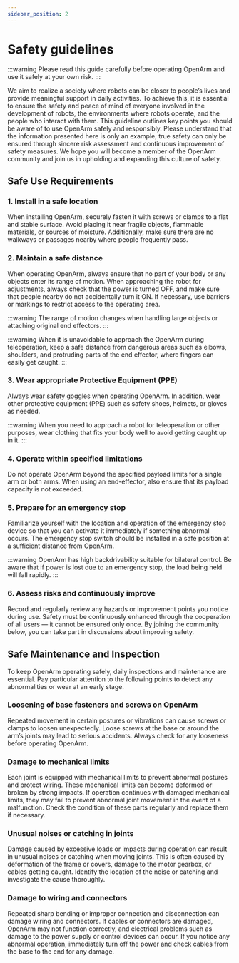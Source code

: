```yaml
---
sidebar_position: 2
---
```



# Safety guidelines

:::warning
Please read this guide carefully before operating OpenArm and use it safely at your own risk.
:::

We aim to realize a society where robots can be closer to people’s lives and provide meaningful support in daily activities.
To achieve this, it is essential to ensure the safety and peace of mind of everyone involved in the development of robots, the environments where robots operate, and the people who interact with them.
This guideline outlines key points you should be aware of to use OpenArm safely and responsibly.
Please understand that the information presented here is only an example; true safety can only be ensured through sincere risk assessment and continuous improvement of safety measures.
We hope you will become a member of the OpenArm community and join us in upholding and expanding this culture of safety.


## Safe Use Requirements

### 1. Install in a safe location

<BlockImage src="getting-started/safety-guidelines/sample.png" alt="Sample" width="70%" />

When installing OpenArm, securely fasten it with screws or clamps to a flat and stable surface.
Avoid placing it near fragile objects, flammable materials, or sources of moisture.
Additionally, make sure there are no walkways or passages nearby where people frequently pass.

### 2. Maintain a safe distance

<BlockImage src="getting-started/safety-guidelines/sample.png" alt="Sample" width="70%" />

When operating OpenArm, always ensure that no part of your body or any objects enter its range of motion.
When approaching the robot for adjustments, always check that the power is turned OFF, and make sure that people nearby do not accidentally turn it ON.
If necessary, use barriers or markings to restrict access to the operating area.

:::warning
The range of motion changes when handling large objects or attaching original end effectors.
:::

:::warning
When it is unavoidable to approach the OpenArm during teleoperation, keep a safe distance from dangerous areas such as elbows, shoulders, and protruding parts of the end effector, where fingers can easily get caught.
:::

### 3. Wear appropriate Protective Equipment (PPE)

<BlockImage src="getting-started/safety-guidelines/sample.png" alt="Sample" width="70%" />

Always wear safety goggles when operating OpenArm.
In addition, wear other protective equipment (PPE) such as safety shoes, helmets, or gloves as needed.

:::warning
When you need to approach a robot for teleoperation or other purposes, wear clothing that fits your body well to avoid getting caught up in it.
:::

### 4. Operate within specified limitations

<BlockImage src="getting-started/safety-guidelines/sample.png" alt="Sample" width="70%" />

Do not operate OpenArm beyond the specified payload limits for a single arm or both arms.
When using an end-effector, also ensure that its payload capacity is not exceeded.

### 5. Prepare for an emergency stop

<BlockImage src="getting-started/safety-guidelines/sample.png" alt="Sample" width="70%" />

Familiarize yourself with the location and operation of the emergency stop device so that you can activate it immediately if something abnormal occurs.
The emergency stop switch should be installed in a safe position at a sufficient distance from OpenArm.

:::warning
OpenArm has high backdrivability suitable for bilateral control.
Be aware that if power is lost due to an emergency stop, the load being held will fall rapidly.
:::

### 6. Assess risks and continuously improve

<BlockImage src="getting-started/safety-guidelines/sample.png" alt="Sample" width="70%" />

Record and regularly review any hazards or improvement points you notice during use.
Safety must be continuously enhanced through the cooperation of all users — it cannot be ensured only once.
By joining the community below, you can take part in discussions about improving safety.

## Safe Maintenance and Inspection

To keep OpenArm operating safely, daily inspections and maintenance are essential.
Pay particular attention to the following points to detect any abnormalities or wear at an early stage.

### Loosening of base fasteners and screws on OpenArm

Repeated movement in certain postures or vibrations can cause screws or clamps to loosen unexpectedly.
Loose screws at the base or around the arm’s joints may lead to serious accidents.
Always check for any looseness before operating OpenArm.

### Damage to mechanical limits

Each joint is equipped with mechanical limits to prevent abnormal postures and protect wiring.
These mechanical limits can become deformed or broken by strong impacts.
If operation continues with damaged mechanical limits, they may fail to prevent abnormal joint movement in the event of a malfunction.
Check the condition of these parts regularly and replace them if necessary.

### Unusual noises or catching in joints

Damage caused by excessive loads or impacts during operation can result in unusual noises or catching when moving joints.
This is often caused by deformation of the frame or covers, damage to the motor gearbox, or cables getting caught.
Identify the location of the noise or catching and investigate the cause thoroughly.

### Damage to wiring and connectors

Repeated sharp bending or improper connection and disconnection can damage wiring and connectors.
If cables or connectors are damaged, OpenArm may not function correctly, and electrical problems such as damage to the power supply or control devices can occur.
If you notice any abnormal operation, immediately turn off the power and check cables from the base to the end for any damage.
